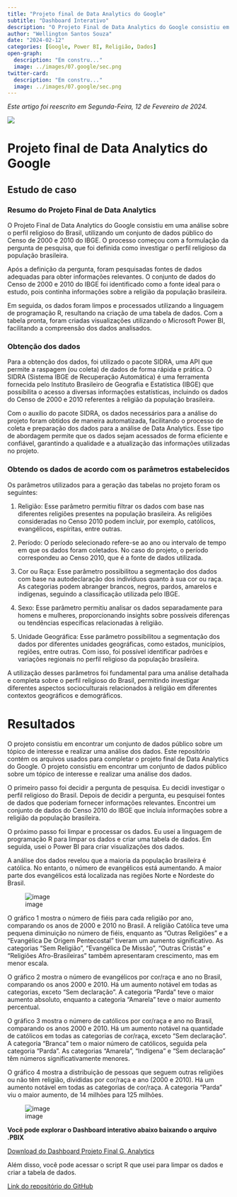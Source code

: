 ```yaml
---
title: "Projeto final de Data Analytics do Google"
subtitle: "Dashboard Interativo"
description: "O Projeto Final de Data Analytics do Google consistiu em uma análise sobre o perfil religioso do Brasil, utilizando um conjunto de dados público do Censo de 2000 e 2010 do IBGE. O processo começou com a formulação da pergunta de pesquisa, que foi definida como investigar o perfil religioso da população brasileira."
author: "Wellington Santos Souza"
date: "2024-02-12"
categories: [Google, Power BI, Religião, Dados]
open-graph:
  description: "Em constru..."
  image: ../images/07.google/sec.png
twitter-card:
  description: "Em constru..."
  image: ../images/07.google/sec.png
---
```

*Este artigo foi reescrito em Segunda-Feira, 12 de Fevereiro de 2024.*

![](../images/07.google/sec.png)

# Projeto final de Data Analytics do Google

## Estudo de caso

### Resumo do Projeto Final de Data Analytics

O Projeto Final de Data Analytics do Google consistiu em uma análise sobre o perfil religioso do Brasil, utilizando um conjunto de dados público do Censo de 2000 e 2010 do IBGE. O processo começou com a formulação da pergunta de pesquisa, que foi definida como investigar o perfil religioso da população brasileira.

Após a definição da pergunta, foram pesquisadas fontes de dados adequadas para obter informações relevantes. O conjunto de dados do Censo de 2000 e 2010 do IBGE foi identificado como a fonte ideal para o estudo, pois continha informações sobre a religião da população brasileira.

Em seguida, os dados foram limpos e processados utilizando a linguagem de programação R, resultando na criação de uma tabela de dados. Com a tabela pronta, foram criadas visualizações utilizando o Microsoft Power BI, facilitando a compreensão dos dados analisados.

### Obtenção dos dados

Para a obtenção dos dados, foi utilizado o pacote SIDRA, uma API que permite a raspagem (ou coleta) de dados de forma rápida e prática. O SIDRA (Sistema IBGE de Recuperação Automática) é uma ferramenta fornecida pelo Instituto Brasileiro de Geografia e Estatística (IBGE) que possibilita o acesso a diversas informações estatísticas, incluindo os dados do Censo de 2000 e 2010 referentes à religião da população brasileira.

Com o auxílio do pacote SIDRA, os dados necessários para a análise do projeto foram obtidos de maneira automatizada, facilitando o processo de coleta e preparação dos dados para a análise de Data Analytics. Esse tipo de abordagem permite que os dados sejam acessados de forma eficiente e confiável, garantindo a qualidade e a atualização das informações utilizadas no projeto.

### Obtendo os dados de acordo com os parâmetros estabelecidos

Os parâmetros utilizados para a geração das tabelas no projeto foram os seguintes:

1.  Religião: Esse parâmetro permitiu filtrar os dados com base nas diferentes religiões presentes na população brasileira. As religiões consideradas no Censo 2010 podem incluir, por exemplo, católicos, evangélicos, espíritas, entre outras.

2.  Período: O período selecionado refere-se ao ano ou intervalo de tempo em que os dados foram coletados. No caso do projeto, o período correspondeu ao Censo 2010, que é a fonte de dados utilizada.

3.  Cor ou Raça: Esse parâmetro possibilitou a segmentação dos dados com base na autodeclaração dos indivíduos quanto à sua cor ou raça. As categorias podem abranger brancos, negros, pardos, amarelos e indígenas, seguindo a classificação utilizada pelo IBGE.

4.  Sexo: Esse parâmetro permitiu analisar os dados separadamente para homens e mulheres, proporcionando insights sobre possíveis diferenças ou tendências específicas relacionadas à religião.

5.  Unidade Geográfica: Esse parâmetro possibilitou a segmentação dos dados por diferentes unidades geográficas, como estados, municípios, regiões, entre outras. Com isso, foi possível identificar padrões e variações regionais no perfil religioso da população brasileira.

A utilização desses parâmetros foi fundamental para uma análise detalhada e completa sobre o perfil religioso do Brasil, permitindo investigar diferentes aspectos socioculturais relacionados à religião em diferentes contextos geográficos e demográficos.

# Resultados

O projeto consistiu em encontrar um conjunto de dados público sobre um tópico de interesse e realizar uma análise dos dados.
Este repositório contém os arquivos usados para completar o projeto final de Data Analytics do Google. O projeto consistiu em encontrar um conjunto de dados público sobre um tópico de interesse e realizar uma análise dos dados.

O primeiro passo foi decidir a pergunta de pesquisa. Eu decidi investigar o perfil religioso do Brasil. Depois de decidir a pergunta, eu pesquisei fontes de dados que poderiam fornecer informações relevantes. Encontrei um conjunto de dados do Censo 2010 do IBGE que incluía informações sobre a religião da população brasileira.

O próximo passo foi limpar e processar os dados. Eu usei a linguagem de programação R para limpar os dados e criar uma tabela de dados. Em seguida, usei o Power BI para criar visualizações dos dados.

A análise dos dados revelou que a maioria da população brasileira é católica. No entanto, o número de evangélicos está aumentando. A maior parte dos evangélicos está localizada nas regiões Norte e Nordeste do Brasil.

![image](../images/07.google/pagina_inicial.png)

O gráfico 1 mostra o número de fiéis para cada religião por ano, comparando os anos de 2000 e 2010 no Brasil. A religião Católica teve uma pequena diminuição no número de fiéis, enquanto as "Outras Religiões" e a "Evangélica De Origem Pentecostal" tiveram um aumento significativo. As categorias "Sem Religião", "Evangélica De Missão", "Outras Cristãs" e "Religiões Afro-Brasileiras" também apresentaram crescimento, mas em menor escala.

O gráfico 2 mostra o número de evangélicos por cor/raça e ano no Brasil, comparando os anos 2000 e 2010. Há um aumento notável em todas as categorias, exceto "Sem declaração". A categoria "Parda" teve o maior aumento absoluto, enquanto a categoria "Amarela" teve o maior aumento percentual.

O gráfico 3 mostra o número de católicos por cor/raça e ano no Brasil, comparando os anos 2000 e 2010. Há um aumento notável na quantidade de católicos em todas as categorias de cor/raça, exceto "Sem declaração". A categoria "Branca" tem o maior número de católicos, seguida pela categoria "Parda". As categorias "Amarela", "Indígena" e "Sem declaração" têm números significativamente menores.

O gráfico 4 mostra a distribuição de pessoas que seguem outras religiões ou não têm religião, divididas por cor/raça e ano (2000 e 2010). Há um aumento notável em todas as categorias de cor/raça. A categoria "Parda" viu o maior aumento, de 14 milhões para 125 milhões.

![image](../images/07.google/sec.png)

**Você pode explorar o Dashboard interativo abaixo baixando o arquivo .PBIX**

[Download do Dashboard Projeto Final G. Analytics](..\arquivos-pbix\Projeto Final G. Analytics.pbix)

Além disso, você pode acessar o script R que usei para limpar os dados e criar a tabela de dados.

[Link do repositório do GitHub](https://github.com/welli45/Projeto-final-de-Data-Analytics-do-Google)